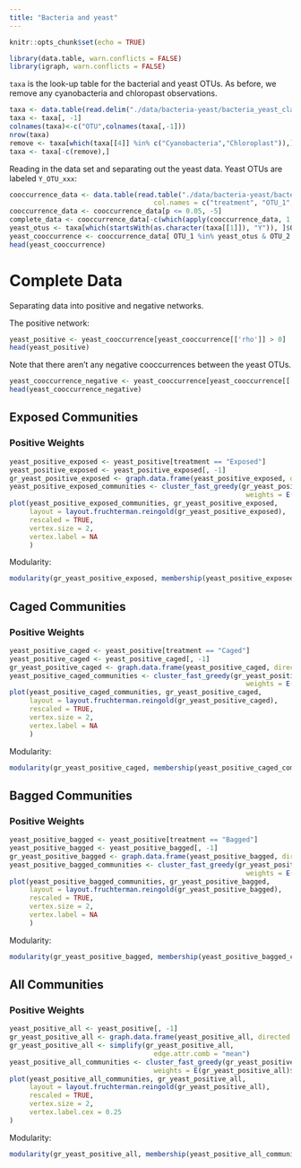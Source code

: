 ```yaml
---
title: "Bacteria and yeast"
---
```

<script>
$(document).ready(function() {
  $items = $('div#TOC li');
  $items.each(function(idx) {
    num_ul = $(this).parentsUntil('#TOC').length;
    $(this).css({'text-indent': num_ul * 10, 'padding-left': 0});
  });

});
</script>

```r
knitr::opts_chunk$set(echo = TRUE)
```

```r
library(data.table, warn.conflicts = FALSE)
library(igraph, warn.conflicts = FALSE)
```

`taxa` is the look-up table for the bacterial and yeast OTUs.  As before, we remove any cyanobacteria and chloropast observations.  
```r
taxa <- data.table(read.delim("./data/bacteria-yeast/bacteria_yeast_classified_otus"))
taxa <- taxa[, -1]
colnames(taxa)<-c("OTU",colnames(taxa[,-1]))
nrow(taxa)
remove <- taxa[which(taxa[[4]] %in% c("Cyanobacteria","Chloroplast")),]$OTU
taxa <- taxa[-c(remove),]
```

Reading in the data set and separating out the yeast data.  Yeast OTUs are labeled `Y_OTU_xxx`:

```r

cooccurrence_data <- data.table(read.table("./data/bacteria-yeast/bacteria_yeast_cooccurrence", 
                                    col.names = c("treatment", "OTU_1", "OTU_2", "rho", "p")))
cooccurrence_data <- cooccurrence_data[p <= 0.05, -5]
complete_data <- cooccurrence_data[-c(which(apply(cooccurrence_data, 1, function(x) any(remove %in% x)))),]
yeast_otus <- taxa[which(startsWith(as.character(taxa[[1]]), "Y")), ]$OTU
yeast_cooccurrence <- cooccurrence_data[ OTU_1 %in% yeast_otus & OTU_2 %in% yeast_otus]
head(yeast_cooccurrence)
```

# Complete Data

Separating data into positive and negative networks.

The positive network:
```r
yeast_positive <- yeast_cooccurrence[yeast_cooccurrence[['rho']] > 0]
head(yeast_positive)
```

Note that there aren't any negative cooccurrences between the yeast OTUs.
```r
yeast_cooccurrence_negative <- yeast_cooccurrence[yeast_cooccurrence[['rho']] < 0]
head(yeast_cooccurrence_negative)
```

## Exposed Communities

### Positive Weights 
```r
yeast_positive_exposed <- yeast_positive[treatment == "Exposed"]
yeast_positive_exposed <- yeast_positive_exposed[, -1]
gr_yeast_positive_exposed <- graph.data.frame(yeast_positive_exposed, directed = FALSE)
yeast_positive_exposed_communities <- cluster_fast_greedy(gr_yeast_positive_exposed, 
                                                           weights = E(gr_yeast_positive_exposed)$rho)
plot(yeast_positive_exposed_communities, gr_yeast_positive_exposed, 
     layout = layout.fruchterman.reingold(gr_yeast_positive_exposed),
     rescaled = TRUE,
     vertex.size = 2, 
     vertex.label = NA
     )
```
Modularity:
```r
modularity(gr_yeast_positive_exposed, membership(yeast_positive_exposed_communities))
```

## Caged Communities

### Positive Weights 
```r
yeast_positive_caged <- yeast_positive[treatment == "Caged"]
yeast_positive_caged <- yeast_positive_caged[, -1]
gr_yeast_positive_caged <- graph.data.frame(yeast_positive_caged, directed = FALSE)
yeast_positive_caged_communities <- cluster_fast_greedy(gr_yeast_positive_caged, 
                                                           weights = E(gr_yeast_positive_caged)$rho)
plot(yeast_positive_caged_communities, gr_yeast_positive_caged, 
     layout = layout.fruchterman.reingold(gr_yeast_positive_caged),
     rescaled = TRUE,
     vertex.size = 2, 
     vertex.label = NA
     )
```
Modularity:
```r
modularity(gr_yeast_positive_caged, membership(yeast_positive_caged_communities))
```

## Bagged Communities

### Positive Weights 
```r
yeast_positive_bagged <- yeast_positive[treatment == "Bagged"]
yeast_positive_bagged <- yeast_positive_bagged[, -1]
gr_yeast_positive_bagged <- graph.data.frame(yeast_positive_bagged, directed = FALSE)
yeast_positive_bagged_communities <- cluster_fast_greedy(gr_yeast_positive_bagged, 
                                                           weights = E(gr_yeast_positive_bagged)$rho)
plot(yeast_positive_bagged_communities, gr_yeast_positive_bagged, 
     layout = layout.fruchterman.reingold(gr_yeast_positive_bagged),
     rescaled = TRUE,
     vertex.size = 2, 
     vertex.label = NA
     )
```
Modularity:
```r
modularity(gr_yeast_positive_bagged, membership(yeast_positive_bagged_communities))
```

## All Communities

### Positive Weights


```r
yeast_positive_all <- yeast_positive[, -1]
gr_yeast_positive_all <- graph.data.frame(yeast_positive_all, directed = FALSE)
gr_yeast_positive_all <- simplify(gr_yeast_positive_all, 
                                    edge.attr.comb = "mean")
yeast_positive_all_communities <- cluster_fast_greedy(gr_yeast_positive_all, 
                                    weights = E(gr_yeast_positive_all)$rho)
plot(yeast_positive_all_communities, gr_yeast_positive_all, 
     layout = layout.fruchterman.reingold(gr_yeast_positive_all),
     rescaled = TRUE,
     vertex.size = 2, 
     vertex.label.cex = 0.25
)
```

Modularity:
```r
modularity(gr_yeast_positive_all, membership(yeast_positive_all_communities))
```

